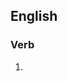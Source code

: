 ==English==

===Verb===
{{head|en|verb form}}

# {{present participle of|en|dephlogisticate|nocat=1}}